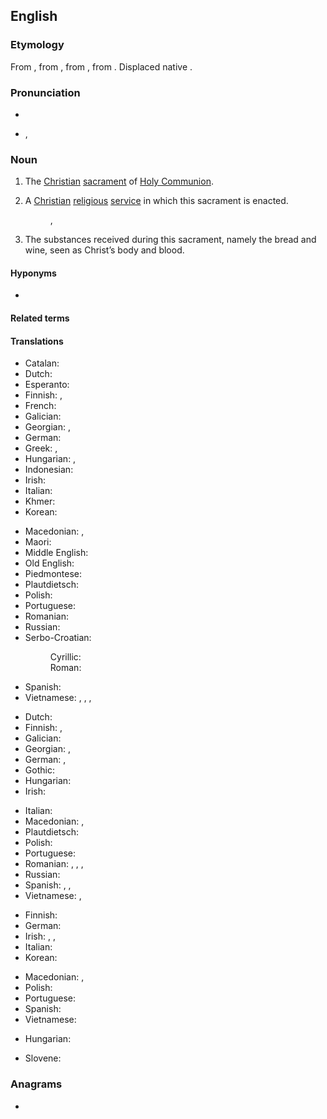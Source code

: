 {{also|eucharist}}
==English==

===Etymology===
From {{inh|en|enm|eukarist}}, from {{der|en|fro|-}}, from {{der|en|EL.|eucharistia}}, from {{der|en|grc|εὐχαριστία|t=gratitude, giving of thanks}}. Displaced native {{ncog|ang|hūsl}}.

===Pronunciation===
* {{IPA|en|/ˈjuːkəɹɪst/|/ˈjuːkɹɪst/}}
* {{hyphenation|en|Eu|cha|rist}}, {{hyphenation|en|Euch|arist|nocaption=1}}

===Noun===
{{en-noun}}

# {{lb|en|Christianity}} The [[Christian]] [[sacrament]] of [[Holy Communion]].
#: {{syn|en|Holy Communion|Communion}}
# {{lb|en|by extension}} A [[Christian]] [[religious]] [[service]] in which this sacrament is enacted.
#: {{syn|en|Holy Communion|Communion|Mass|Divine Liturgy}}, {{qualifier|informal}} {{l|en|church}}
# The substances received during this sacrament, namely the bread and wine, seen as Christ’s body and blood.
#: {{syn|en|the [[elements]]}}

====Hyponyms====
* {{s|substances}} {{l|en|Precious Blood}} {{q|Roman Catholicism}}

====Related terms====
{{rel2|en|eucharistic|eucharistical}}

====Translations====
{{trans-top|sacrament}}
* Catalan: {{t+|ca|eucaristia|f}}
* Dutch: {{t+|nl|eucharistie|f}}
* Esperanto: {{t|eo|Eŭkaristio}}
* Finnish: {{t+|fi|ehtoollinen}}, {{t|fi|Herran pyhä ehtoollinen}}
* French: {{t+|fr|eucharistie|f}}
* Galician: {{t|gl|eucaristía|f}}
* Georgian: {{t|ka|ევქარისტია}}, {{t|ka|ზიარება}}
* German: {{t+|de|Eucharistie|f}}
* Greek: {{t+|el|ευχαριστία|f}}, {{t|el|θεία μετάληψη|f}}
* Hungarian: {{t|hu|eucharisztia}}, {{t+|hu|úrvacsora}}
* Indonesian: {{t+|id|ekaristi}}
* Irish: {{t|ga|Eocairist|f}}
* Italian: {{t+|it|eucaristia|f}}
* Khmer: {{t|km|ពិធីស្នានកិច្ច|tr=pi’tʰii snaan kəc}}
* Korean: {{t|ko|성체성사}}
{{trans-mid}}
* Macedonian: {{t|mk|причесна|f}}, {{t|mk|причест|f}}
* Maori: {{t|mi|hākarameta}}
* Middle English: {{t|enm|eukarist}}
* Old English: {{t|ang|hūsl|n}}
* Piedmontese: {{t|pms|eucaristìa|f}}
* Plautdietsch: {{t|pdt|Owentmol|n}}
* Polish: {{t+|pl|eucharystia|f}}
* Portuguese: {{t+|pt|eucaristia|f}}
* Romanian: {{t+|ro|euharistie}}
* Russian: {{t+|ru|прича́стие|n}}
* Serbo-Croatian:
*: Cyrillic: {{t|sh|еухарѝстија|f}}
*: Roman: {{t+|sh|euharìstija}}
* Spanish: {{t+|es|eucaristía|f}}
* Vietnamese: {{t|vi|Thánh Thể}}, {{t|vi|Cực Thánh}}, {{t|vi|Mình Thánh Chúa}}, {{t|vi|Tiệc Thánh}}
{{trans-bottom}}

{{trans-top|ceremony}}
* Dutch: {{t+|nl|eucharistieviering|f}}
* Finnish: {{t+|fi|ehtoollinen}}, {{t|fi|Herran pyhä ehtoollinen}}
* Galician: {{t|gl|eucaristía|f}}
* Georgian: {{t|ka|ზიარება}}, {{t|ka|ევქარისტია}}
* German: {{t+|de|Eucharistiefeier|f}}, {{t+|de|Eucharistie|f}}
* Gothic: {{t|got|𐌰𐌹𐍅𐍇𐌰𐍂𐌹𐍃𐍄𐌹𐌰|f}}
* Hungarian: {{t|hu|eucharisztia}}
* Irish: {{t|ga|Eocairist|f}}
{{trans-mid}}
* Italian: {{t+|it|eucaristia|f}}
* Macedonian: {{t|mk|причесна|f}}, {{t|mk|причест|f}}
* Plautdietsch: {{t|pdt|Owentmol|n}}
* Polish: {{t+|pl|eucharystia|f}}
* Portuguese: {{t+|pt|eucaristia|f}}
* Romanian: {{t+|ro|cuminecătură}}, {{t+|ro|împărtășanie}}, {{t+|ro|euharistie}}, {{t+|ro|grijanie}}
* Russian: {{t+|ru|прича́стие|n}}
* Spanish: {{t|es|Eucaristía|f}}, {{t|es|Cena del Señor}}, {{t|es|Santa Cena}}
* Vietnamese: {{t|vi|[[lễ|Lễ]] [[ban]] [[Thánh Thể]]}}, {{t|vi|Tiệc Thánh}}
{{trans-bottom}}

{{trans-top|substances}}
* Finnish: {{t+|fi|ehtoollinen}}
* German: {{t+|de|Eucharistie|f}}
* Irish: {{t|ga|corp Chríost|m}}, {{t-check|ga|Eocairist|f}}, {{t|ga|Comaoineach|f}}
* Italian: {{t+|it|eucaristia|f}}
* Korean: {{t|ko|성체}}
{{trans-mid}}
* Macedonian: {{t|mk|причесна|f}}, {{t|mk|причест|f}}
* Polish: {{t+|pl|eucharystia|f}}
* Portuguese: {{t+|pt|eucaristia|f}}
* Spanish: {{t+|es|eucaristía|f}}
* Vietnamese: {{t|vi|Thánh Thể}}
{{trans-bottom}}

{{checktrans-top}}
* Hungarian: {{t+check|hu|oltáriszentség}}
{{trans-mid}}
* Slovene: {{t+check|sl|evharistija|f}}
{{trans-bottom}}

===Anagrams===
* {{anagrams|en|a=acehirstu|thesauric}}
